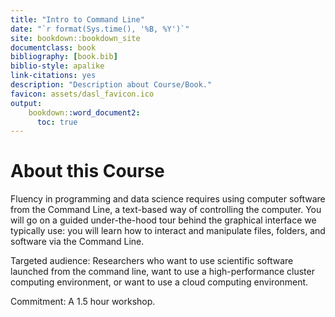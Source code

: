 ```yaml
---
title: "Intro to Command Line"
date: "`r format(Sys.time(), '%B, %Y')`"
site: bookdown::bookdown_site
documentclass: book
bibliography: [book.bib]
biblio-style: apalike
link-citations: yes
description: "Description about Course/Book."
favicon: assets/dasl_favicon.ico
output:
    bookdown::word_document2:
      toc: true
---
```


# About this Course

Fluency in programming and data science requires using computer software from the Command Line, a text-based way of controlling the computer. You will go on a guided under-the-hood tour behind the graphical interface we typically use: you will learn how to interact and manipulate files, folders, and software via the Command Line.

Targeted audience: Researchers who want to use scientific software launched from the command line, want to use a high-performance cluster computing environment, or want to use a cloud computing environment.

Commitment: A 1.5 hour workshop.



